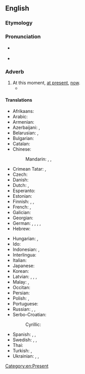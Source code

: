 ==English==

===Etymology===
{{suffix|en|current|ly}}

===Pronunciation===
* {{a|RP}} {{IPA|en|/ˈkʌɹəntli/}}
* {{audio|en|en-us-currently.ogg|Audio (US)}}

===Adverb===
{{en-adv}}

# At this moment, [[at present]], [[now]].
#* {{quote-journal|en|year=2012|month=March-April
|author=John T. Jost
|title=Social Justice: Is It in Our Nature (and Our Future)?
|volume=100|issue=2|page=162
|magazine={{w|American Scientist}}
|url=http://www.americanscientist.org/bookshelf/pub/social-justice-is-it-in-our-nature-and-our-future
|passage=He draws eclectically on studies of baboons, descriptive anthropological accounts of hunter-gatherer societies and, in a few cases, the fossil record. With this biological framework in place, Corning endeavors to show that the capitalist system as '''currently''' practiced in the United States and elsewhere is manifestly unfair.}}

====Translations====
{{trans-top|at this moment}}
* Afrikaans: {{t+|af|huidiglik}}
* Arabic: {{t|ar|حَالِيًّا}}
* Armenian: {{t+|hy|ներկայումս|sc=Armn}}
* Azerbaijani: {{t|az|hal-hazırda}}, {{t|az|hazırda}}
* Belarusian: {{t|be|у [[цяпе́рашні]] [[час]]}}, {{t|be|цяпе́р}}
* Bulgarian: {{t+|bg|понастоящем}}
* Catalan: {{t+|ca|actualment}}
* Chinese:
*: Mandarin: {{t+|cmn|目前|tr=mùqián|sc=Hani}}, {{t+|cmn|此刻|tr=cǐkè|sc=Hani}}, {{t+|cmn|眼前|tr=yǎnqián|sc=Hani}}
* Crimean Tatar: {{t|crh|şimdi}}, {{t|crh|şimdiçik}}
* Czech: {{t+|cs|momentálně}}
* Danish: {{t|da|i øjeblikket}}
* Dutch: {{t+|nl|momenteel}}, {{t+|nl|huidig}}
* Esperanto: {{t|eo|momente}}
* Estonian: {{t+|et|praegu}}
* Finnish: {{t+|fi|parhaillaan}}, {{t|fi|parastaikaa}}, {{t|fi|tällä hetkellä}}
* French: {{t+|fr|maintenant}}, {{t+|fr|actuellement}}
* Galician: {{t|gl|actualmente}}
* Georgian: {{t|ka|ამჟამად|sc=Geor}}
* German: {{t+|de|momentan}}, {{t+|de|zur Zeit}}, {{t+|de|zurzeit}}, {{t+|de|aktuell}}, {{t+|de|derzeit}}
* Hebrew: {{t|he|כַּיּוֹם|tr=kayóm}}
{{trans-mid}}
* Hungarian: {{t+|hu|jelenleg}}, {{t+|hu|pillanatnyilag}}
* Ido: {{t+|io|prezente}}
* Indonesian: {{t+|id|sedang}}, {{t+|id|sekarang}}
* Interlingua: {{t|ia|actualmente}}
* Italian: {{t+|it|attualmente}}
* Japanese: {{t+|ja|現在|alt=現在は|tr=げんざいは, genzai wa}}
* Korean: {{t+|ko|현재}}
* Latvian: {{t+|lv|tagad}}, {{t|lv|patlaban}}, {{t|lv|pašlaik}}, {{t|lv|pašreiz}}
* Malay: {{t|ms|kini}}, {{t|ms|sekarang}}
* Occitan: {{t|oc|actualament}}
* Persian: {{t|fa|در حال حاضر|tr=dar hâl-e hâzer|sc=fa-Arab}}
* Polish: {{t+|pl|obecnie}}, {{t+|pl|aktualnie}}
* Portuguese: {{t+|pt|atualmente}}
* Russian: {{t|ru|в да́нный моме́нт}}, {{t|ru|в [[настоящий|настоя́щее]] [[вре́мя]]}}, {{t+|ru|сейча́с}}
* Serbo-Croatian:
*: Cyrillic: {{t|sh|тренутно|sc=Cyrl}}
* Spanish: {{t+|es|actualmente}}, {{t+|es|ahora}}, {{t+|es|hoy}}
* Swedish: {{t+|sv|för närvarande}}, {{t+|sv|nu}}, {{t+|sv|för tillfället}}
* Thai: {{t-needed|th}}
* Turkish: {{t|tr|şu anda}}, {{t+|tr|halen}}
* Ukrainian: {{t|uk|на ра́зі}}, {{t+|uk|тепе́р}}, {{t|uk|в [[да́ний]] [[час]]}}
{{trans-bottom}}

[[Category:en:Present]]